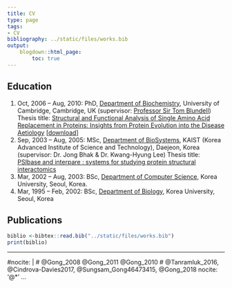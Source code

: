 ```yaml
---
title: CV 
type: page
tags:
- CV
bibliography: ../static/files/works.bib
output: 
    blogdown::html_page:
        toc: true
---
```



## Education

1. Oct, 2006 – Aug, 2010: PhD, [Department of Biochemistry](https://www.bioc.cam.ac.uk/), University of Cambridge, Cambridge, UK (supervisor: [Professor Sir Tom Blundell](https://en.wikipedia.org/wiki/Tom_Blundell)) Thesis title: [Structural and Functional Analysis of Single Amino Acid Replacement in Proteins: Insights from Protein Evolution into the Disease Aetiology](http://idiscover.lib.cam.ac.uk/permalink/f/t9gok8/44CAM_ALMA21430922120003606) [[download](/files/phd_thesis_sung_final_2011.pdf)]
2. Sep, 2003 – Aug, 2005: MSc, [Department of BioSystems](https://bioeng.kaist.ac.kr), KAIST (Korea Advanced Institute of Science and Technology), Daejeon, Korea (supervisor: Dr. Jong Bhak & Dr. Kwang-Hyung Lee) Thesis title: [PSIbase and interpare : systems for studying protein structural interactomics](http://koasas.kaist.ac.kr/handle/10203/27114)
3. Mar, 2002 – Aug, 2003: BSc, [Department of Computer Science](https://cs.korea.edu), Korea University, Seoul, Korea.
4. Mar, 1995 – Feb, 2002: BSc, [Department of Biology](https://lifesci.korea.edu), Korea University, Seoul, Korea

## Publications
```r
biblio <-bibtex::read.bib("../static/files/works.bib")
print(biblio)
```

---
#nocite: | 
#    @Gong_2008 @Gong_2011 @Gong_2010
#    @Tanramluk_2016, @Cindrova-Davies2017, @Sungsam_Gong46473415, @Gong_2018
nocite: '@*'
...

